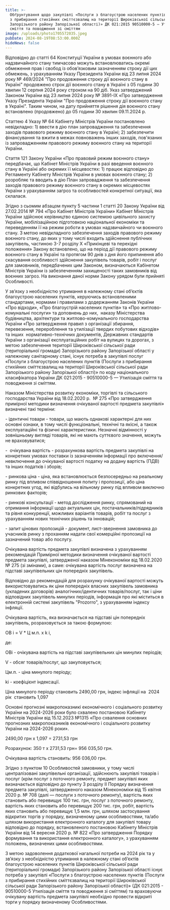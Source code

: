 ```yaml
---
title: >-
  Обґрунтування щодо закупівлі «Послуги з благоустрою населених пунктів (Послуги
  з прибирання стихійних сміттєзвалищ на території Широківської сільської ради
  Запорізького району Запорізької області)» ДК 021:2015 90510000-5 — Утилізація
  сміття та поводження зі сміттям
image: /uploads/photo1705572035.jpeg
pubDate: 2024-08-19T08:53:00.000Z
hideNews: false
---
```


Відповідно до статті 64 Конституції України в умовах воєнного або надзвичайного стану тимчасово можуть встановлюватись окремі обмеження прав і свобод із обов’язковим зазначенням строку дії цих обмежень, з урахуванням Указу Президента України від 23 липня 2024 року № 469/2024 "Про продовження строку дії воєнного стану в Україні" продовжено строк дії воєнного стану в Україні з 05 години 30 хвилин 12 серпня 2024 року строком на 90 діб. Указ затверджений Законом України від 23 липня 2024 року № 3891-ІХ «Про затвердження Указу Президента України "Про продовження строку дії воєнного стану в Україні". Таким чином, на дату прийняття рішення дія воєнного стану встановлено (продовжено) до 05 години 30 хвилин 09.11.2024 р.

&#x9;Статтею 4 Указу № 64 Кабінету Міністрів України постановлено невідкладно: 1) ввести в дію план запровадження та забезпечення заходів правового режиму воєнного стану в Україні; 2) забезпечити фінансування та вжити в межах повноважень інших заходів, пов'язаних із запровадженням правового режиму воєнного стану на території України. 

Стаття 121 Закону України «Про правовий режим воєнного стану» передбачає, що Кабінет Міністрів України в разі введення воєнного стану в Україні або окремих її місцевостях: 1) працює відповідно до Регламенту Кабінету Міністрів України в умовах воєнного стану; 2) розробляє та вводить в дію План запровадження та забезпечення заходів правового режиму воєнного стану в окремих місцевостях України з урахуванням загроз та особливостей конкретної ситуації, яка склалася. 

Згідно з сьомим абзацом пункту 5 частини 1 статті 20 Закону України від 27.02.2014 № 794 «Про Кабінет Міністрів України» Кабінет Міністрів України здійснює керівництво єдиною системою цивільного захисту України, мобілізаційною підготовкою національної економіки та переведенням її на режим роботи в умовах надзвичайного чи воєнного стану. З метою невідкладного забезпечення заходів правового режиму воєнного стану, до яких у тому числі входить здійснення публічних закупівель, частиною 3-7 розділу Х «Прикінцеві та перехідні положення» Закону встановлено, що на період дії правового режиму воєнного стану в Україні та протягом 90 днів з дня його припинення або скасування особливості здійснення закупівель товарів, робіт і послуг для замовників, передбачених цим Законом, визначаються Кабінетом Міністрів України із забезпеченням захищеності таких замовників від воєнних загроз. На виконання даної норми Закону урядом були прийняті Особливості. 

У зв’язку з необхідністю утримання в належному стані об’єктів благоустрою населених пунктів, керуючись встановленими стандартами, нормами і правилами з додержанням Законів України «Про відходи», «Про благоустрій населених пунктів» та «Про житлово-комунальні послуги» та доповнень до них,  наказу Міністерства будівництва, архітектури та житлово-комунального господарства України «Про затвердження правил з організації збирання, перевезення, перероблення та утилізації твердих побутових відходів» та інших  нормативно-технічних документів, Державних стандартів України з організації експлуатаційних робіт на вулицях та дорогах, з метою забезпечення території Широківської сільської ради (територіальної громади) Запорізького району Запорізької області у належному санітарному стані, існує потреба в закупівлі послуг «Послуги з благоустрою населених пунктів (Послуги з прибирання стихійних сміттєзвалищ на території Широківської сільської ради Запорізького району Запорізької області)» по коду національного класифікатора України ДК 021:2015 - 90510000-5 — Утилізація сміття та поводження зі сміттям. 

Наказом Міністерства розвитку економіки, торгівлі та сільського господарства України від 18.02.2020 р.  № 275 «Про затвердження примірної методики визначення очікуваної вартості предмета закупівлі» визначені такі терміни:

\- ідентичні товари - товари, що мають однакові характерні для них основні ознаки, в тому числі функціональні, технічні та якісні, а також експлуатаційні та фізичні характеристики. Незначні відмінності у зовнішньому вигляді товарів, які не мають суттєвого значення, можуть не враховуватися;

-  очікувана вартість - розрахункова вартість предмета закупівлі на конкретних умовах поставки із зазначенням інформації про включення/невключення до очікуваної вартості податку на додану вартість (ПДВ) та інших податків і зборів;

\- ринкова ціна - ціна, яка встановлюється безпосередньо на реальному ринку під впливом співвідношення попиту і пропозиції, або ціна конкретних угод, які відбулись на вільному ринку під впливом виключно ринкових факторів;

\- ринкові консультації - метод дослідження ринку, спрямований на отримання інформації щодо актуальних цін, постачальників/підрядників та рівня конкуренції, можливих варіантів товарів, робіт та послуг з урахуванням нових технічних рішень та інновацій;

\- запит цінових пропозицій - документ, лист-звернення замовника до учасників ринку з проханням надати свої комерційні пропозиції на зазначений товар або послугу.

Очікувана вартість предмета закупівлі визначена з урахуванням рекомендацій Примірної методики визначення очікуваної вартості предмета закупівлі, затвердженої наказом Мінекономіки від 18.02.2020 № 275 (зі змінами), а саме: очікувана вартість послуг визначена на підставі закупівельних цін попередніх закупівель.

Відповідно до рекомендацій для розрахунку очікуваної вартості можуть використовуватись як ціни попередніх власних закупівель замовника (укладених договорів) аналогічних/ідентичних товарів/послуг, так і ціни відповідних закупівель минулих періодів, інформація про які міститься в електронній системі закупівель "Prozorro", з урахуванням індексу інфляції.

Очікувана вартість, яка визначається на підставі цін попередніх закупівель, розраховується за такою формулою:

ОВ i = V \* Ц м.п. х k i,

де:

ОВi - очікувана вартість на підставі закупівельних цін минулих періодів;

V - обсяг товарів/послуг, що закуповується;

Цм.п. - ціна минулого періоду;

ki - коефіцієнт індексації.

Ціна минулого періоду становить 2490,00 грн, індекс інфляції на  2024 рік  становить 1,097

Основні прогнозні макропоказникі економічного і соціального розвитку України на 2024-2026 роки було схвалено постановою Кабінету Міністрів України від 15.12.2023 №1315 «Про схвалення основних прогнозних макропоказників економічного і соціального розвитку України на 2024-2026 роки».

2490,00 грн х 1,097 = 2731,53 грн 

Розрахунок: 350 т х 2731,53 грн= 956 035,50 грн. 

Очікувана вартість становить: 956 036,00 грн.




Згідно з пунктом 10 Особливостей замовники, у тому числі централізовані закупівельні організації, здійснюють закупівлі товарів і послуг (крім послуг з поточного ремонту, предмет закупівлі яких визначається відповідно до пункту 3 розділу II Порядку визначення предмета закупівлі, затвердженого наказом Мінекономіки від 15 квітня 2020 р. № 708 (далі — послуги з поточного ремонту), вартість яких становить або перевищує 100 тис. грн, послуг з поточного ремонту, вартість яких становить або перевищує 200 тис. грн, робіт, вартість яких становить або перевищує 1,5 млн. грн, шляхом застосування відкритих торгів у порядку, визначеному цими особливостями, та/або шляхом використання електронного каталогу для закупівлі товару відповідно до порядку, встановленого постановою Кабінету Міністрів України від 14 вересня 2020 р. № 822 «Про затвердження Порядку формування та використання електронного каталогу», з урахуванням положень, визначених цими особливостями.

З метою задоволення додаткової нагальної потреби на 2024 рік та у зв’язку з необхідністю утримання в належному стані об’єктів благоустрою населених пунктів Широківської сільської ради (територіальної громади) Запорізького району Запорізької області існує потреба у закупівлі «Послуги з благоустрою населених пунктів (Послуги з прибирання стихійних сміттєзвалищ на території Широківської сільської ради Запорізького району Запорізької області)» (ДК 021:2015 - 90510000-5 Утилізація сміття та поводження зі сміттям) та враховуючи очікувану вартість предмета закупівлі необхідно провести відкриті торги у порядку визначеному Особливостями.




